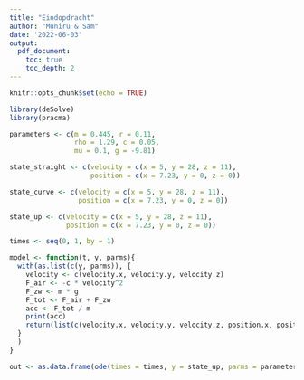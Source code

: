 ```yaml
---
title: "Eindopdracht"
author: "Muniru & Sam"
date: '2022-06-03'
output:
  pdf_document:
    toc: true
    toc_depth: 2
---
```


```r
knitr::opts_chunk$set(echo = TRUE)
```

```r
library(deSolve)
library(pracma)

parameters <- c(m = 0.445, r = 0.11,
                rho = 1.29, c = 0.05,
                mu = 0.1, g = -9.81)

state_straight <- c(velocity = c(x = 5, y = 28, z = 11),
                    position = c(x = 7.23, y = 0, z = 0))

state_curve <- c(velocity = c(x = 5, y = 28, z = 11),
                 position = c(x = 7.23, y = 0, z = 0))

state_up <- c(velocity = c(x = 5, y = 28, z = 11),
              position = c(x = 7.23, y = 0, z = 0))

times <- seq(0, 1, by = 1)

model <- function(t, y, parms){
  with(as.list(c(y, parms)), {
    velocity <- c(velocity.x, velocity.y, velocity.z)
    F_air <- -c * velocity^2
    F_zw <- m * g
    F_tot <- F_air + F_zw
    acc <- F_tot / m
    print(acc)
    return(list(c(velocity.x, velocity.y, velocity.z, position.x, position.y, position.z)))
  }
  )
}

out <- as.data.frame(ode(times = times, y = state_up, parms = parameters, func = model, method = "euler"))

```
